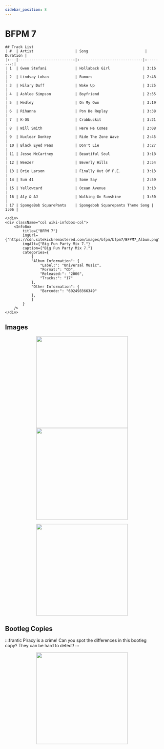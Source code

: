 ```yaml
---
sidebar_position: 8
---
```



# BFPM 7

<div className="row wiki-parent">
    <div className="col wiki-content-col">

    ## Track List
    | #  | Artist                   | Song                          | Duration |
    |:---|-------------------------:|:-----------------------------|:--------:|
    | 1  | Gwen Stefani             | Hollaback Girl               | 3:16     |
    | 2  | Lindsay Lohan            | Rumors                       | 2:48     |
    | 3  | Hilary Duff              | Wake Up                      | 3:25     |
    | 4  | Ashlee Simpson           | Boyfriend                    | 2:55     |
    | 5  | Hedley                   | On My Own                    | 3:19     |
    | 6  | Rihanna                  | Pon De Replay                | 3:38     |
    | 7  | K-OS                     | Crabbuckit                   | 3:21     |
    | 8  | Will Smith               | Here He Comes                | 2:08     |
    | 9  | Nuclear Donkey           | Ride The Zone Wave           | 2:45     |
    | 10 | Black Eyed Peas          | Don't Lie                    | 3:27     |
    | 11 | Jesse McCartney          | Beautiful Soul               | 3:18     |
    | 12 | Weezer                   | Beverly Hills                | 2:54     |
    | 13 | Brie Larson              | Finally Out Of P.E.          | 3:13     |
    | 14 | Sum 41                   | Some Say                     | 2:59     |
    | 15 | Yellowcard               | Ocean Avenue                 | 3:13     |
    | 16 | Aly & AJ                 | Walking On Sunshine          | 3:50     |
    | 17 | SpongeBob SquarePants    | Spongebob Squarepants Theme Song | 1:06 |

    </div>
    <div className="col wiki-infobox-col">
        <InfoBox 
            title={"BFPM 7"}
            imgUrl={"https://cdn.sitekickremastered.com/images/bfpm/bfpm7/BFPM7_Album.png"}
            imgAlt={"Big Fun Party Mix 7."}
            caption={"Big Fun Party Mix 7."}
            categories={
                {
                "Album Information": {
                    "Label:": "Universal Music",
                    "Format:": "CD",
                    "Released:": "2006",
                    "Tracks:": "17"
                },
                "Other Information": {
                    "Barcode:": "602498366349"
                },
                }
            }
        />
    </div>
</div>

## Images
<p align="center">
  <a href="https://cdn.sitekickremastered.com/images/bfpm/bfpm7/BFPM7_Front.png" target="_blank">
    <img src="https://cdn.sitekickremastered.com/images/bfpm/bfpm7/BFPM7_Front.png" height="300px"></img>
  </a>
  <a href="https://cdn.sitekickremastered.com/images/bfpm/bfpm7/BFPM7_Back.png" target="_blank">
    <img src="https://cdn.sitekickremastered.com/images/bfpm/bfpm7/BFPM7_Back.png" height="300px"></img>
  </a>
</p>
<p align="center">
  <a href="https://cdn.sitekickremastered.com/images/bfpm/bfpm7/BFPM7_Open.png" target="_blank">
    <img src="https://cdn.sitekickremastered.com/images/bfpm/bfpm7/BFPM7_Open.png" height="300px"></img>
  </a>
</p>

## Bootleg Copies
:::frantic
Piracy is a crime! Can you spot the differences in this bootleg copy? They can be hard to detect!
:::
<p align="center">
  <a href="https://cdn.sitekickremastered.com/images/bfpm/bfpm7/BFPM7_bootleg.png" target="_blank">
    <img src="https://cdn.sitekickremastered.com/images/bfpm/bfpm7/BFPM7_bootleg.png" height="300px"></img>
  </a>
</p>